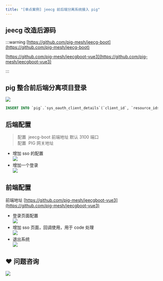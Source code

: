 ```yaml
---
title: "[单点案例] jeecg 前后端分离系统接入 pig"
---
```


## jeecg 改造后源码
:::warning
[https://github.com/pig-mesh/jeecg-boot](https://github.com/pig-mesh/jeecg-boot)

[https://github.com/pig-mesh/jeecgboot-vue3](https://github.com/pig-mesh/jeecgboot-vue3)

:::



## pig 整合前后端分离项目登录


![](https://minio.pigx.vip/alei/2023/01/a073deb5969c26e2e59f7c9327b9fa41.png)



```sql
INSERT INTO `pig`.`sys_oauth_client_details`(`client_id`, `resource_ids`, `client_secret`, `scope`, `authorized_grant_types`, `web_server_redirect_uri`, `authorities`, `access_token_validity`, `refresh_token_validity`, `additional_information`, `autoapprove`, `create_time`, `update_time`, `create_by`, `update_by`) VALUES ('jeecg-boot', '', 'jeecg-boot', 'server', 'authorization_code', 'http://127.0.0.1:3100/sso', '', 168000000, 168000000, '', 'false', '2023-01-17 08:31:46', '2023-01-17 09:32:06', 'admin', 'admin');
```



## 后端配置


> 配置  jeecg-boot 前端地址 默认 3100 端口  
配置  PIG 网关地址
>



+  增加 sso 的配置  
![](https://minio.pigx.vip/alei/2023/01/841f482b05aa263356b941a5301b0f5c.png) 
+  增加一个登录  
![](https://minio.pigx.vip/alei/2023/01/d479312b9c2ab8569b19fd8f84d7d6fa.png) 



## 前端配置


前端地址 [https://github.com/pig-mesh/jeecgboot-vue3](https://github.com/pig-mesh/jeecgboot-vue3)



+  登录页面配置  
![](https://minio.pigx.vip/alei/2023/01/7c61cb04d291a39c026205bafc25e3c5.png) 
+  增加 sso 页面，回调使用，用于 code 处理  
![](https://minio.pigx.vip/alei/2023/01/d6eb64a260f87cae36740c7e7cf7abf4.png) 
+  退出系统  
![](https://minio.pigx.vip/alei/2023/01/ecd7091d1ebf3cba98baa8db3ba48aad.png) 

##  
## ❤  问题咨询
![](/images/1662563973685-c22e9831-db66-42b5-973f-886d25d1e0e7.gif)

